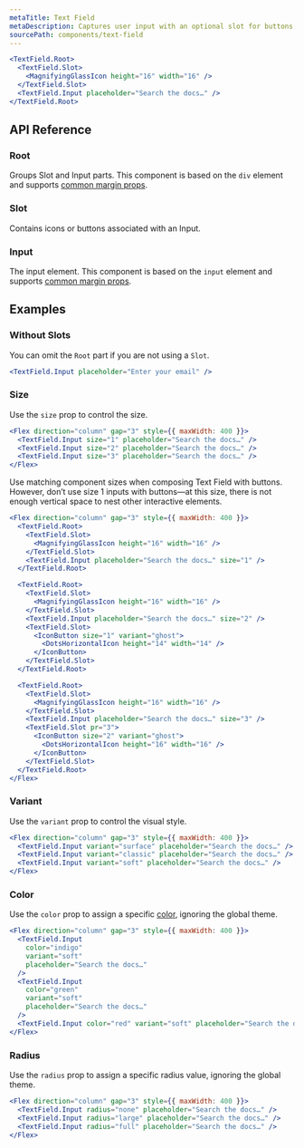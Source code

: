 ```yaml
---
metaTitle: Text Field
metaDescription: Captures user input with an optional slot for buttons and icons.
sourcePath: components/text-field
---
```


```jsx live=true
<TextField.Root>
  <TextField.Slot>
    <MagnifyingGlassIcon height="16" width="16" />
  </TextField.Slot>
  <TextField.Input placeholder="Search the docs…" />
</TextField.Root>
```

## API Reference

### Root

Groups Slot and Input parts. This component is based on the `div` element and supports [common margin props](/themes/docs/theme/layout#margin-props).

<ThemesPropsTable name="textField" />

### Slot

Contains icons or buttons associated with an Input.

<ThemesPropsTable name="textFieldSlot" />

### Input

The input element. This component is based on the `input` element and supports [common margin props](/themes/docs/theme/layout#margin-props).

<ThemesPropsTable name="textField" />

## Examples

### Without Slots

You can omit the `Root` part if you are not using a `Slot`.

```jsx live=true
<TextField.Input placeholder="Enter your email" />
```

### Size

Use the `size` prop to control the size.

```jsx live=true
<Flex direction="column" gap="3" style={{ maxWidth: 400 }}>
  <TextField.Input size="1" placeholder="Search the docs…" />
  <TextField.Input size="2" placeholder="Search the docs…" />
  <TextField.Input size="3" placeholder="Search the docs…" />
</Flex>
```

Use matching component sizes when composing Text Field with buttons. However, don’t use size 1 inputs with buttons—at this size, there is not enough vertical space to nest other interactive elements.

```jsx live=true
<Flex direction="column" gap="3" style={{ maxWidth: 400 }}>
  <TextField.Root>
    <TextField.Slot>
      <MagnifyingGlassIcon height="16" width="16" />
    </TextField.Slot>
    <TextField.Input placeholder="Search the docs…" size="1" />
  </TextField.Root>

  <TextField.Root>
    <TextField.Slot>
      <MagnifyingGlassIcon height="16" width="16" />
    </TextField.Slot>
    <TextField.Input placeholder="Search the docs…" size="2" />
    <TextField.Slot>
      <IconButton size="1" variant="ghost">
        <DotsHorizontalIcon height="14" width="14" />
      </IconButton>
    </TextField.Slot>
  </TextField.Root>

  <TextField.Root>
    <TextField.Slot>
      <MagnifyingGlassIcon height="16" width="16" />
    </TextField.Slot>
    <TextField.Input placeholder="Search the docs…" size="3" />
    <TextField.Slot pr="3">
      <IconButton size="2" variant="ghost">
        <DotsHorizontalIcon height="16" width="16" />
      </IconButton>
    </TextField.Slot>
  </TextField.Root>
</Flex>
```

### Variant

Use the `variant` prop to control the visual style.

```jsx live=true
<Flex direction="column" gap="3" style={{ maxWidth: 400 }}>
  <TextField.Input variant="surface" placeholder="Search the docs…" />
  <TextField.Input variant="classic" placeholder="Search the docs…" />
  <TextField.Input variant="soft" placeholder="Search the docs…" />
</Flex>
```

### Color

Use the `color` prop to assign a specific [color](/themes/docs/theme/color), ignoring the global theme.

```jsx live=true
<Flex direction="column" gap="3" style={{ maxWidth: 400 }}>
  <TextField.Input
    color="indigo"
    variant="soft"
    placeholder="Search the docs…"
  />
  <TextField.Input
    color="green"
    variant="soft"
    placeholder="Search the docs…"
  />
  <TextField.Input color="red" variant="soft" placeholder="Search the docs…" />
</Flex>
```

### Radius

Use the `radius` prop to assign a specific radius value, ignoring the global theme.

```jsx live=true
<Flex direction="column" gap="3" style={{ maxWidth: 400 }}>
  <TextField.Input radius="none" placeholder="Search the docs…" />
  <TextField.Input radius="large" placeholder="Search the docs…" />
  <TextField.Input radius="full" placeholder="Search the docs…" />
</Flex>
```

